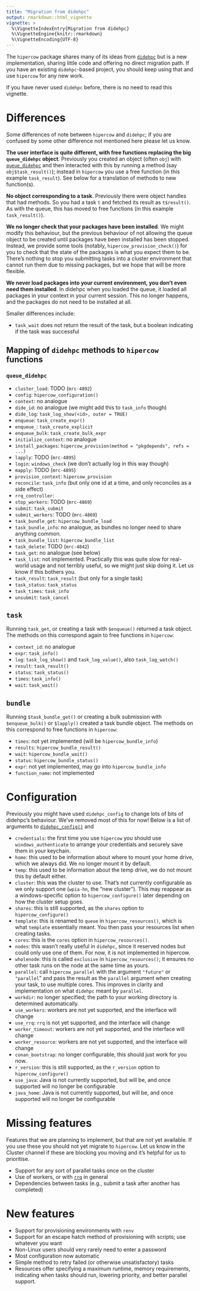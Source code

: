 ```yaml
---
title: "Migration from didehpc"
output: rmarkdown::html_vignette
vignette: >
  %\VignetteIndexEntry{Migration from didehpc}
  %\VignetteEngine{knitr::rmarkdown}
  %\VignetteEncoding{UTF-8}
---
```


The `hipercow` package shares many of its ideas from [`didehpc`](https://mrc-ide.github.io/didehpc/) but is a new implementation, sharing little code and offering no direct migration path.  If you have an existing `didehpc`-based project, you should keep using that and use `hipercow` for any new work.

If you have never used `didehpc` before, there is no need to read this vignette.

# Differences

Some differences of note between `hipercow` and `didehpc`; if you are confused by some other difference not mentioned here please let us know.

**The user interface is quite different, with free functions replacing the big `queue_didehpc` object**.  Previously you created an object (often `obj`) with [`queue_didehpc`](https://mrc-ide.github.io/didehpc/reference/queue_didehpc.html) and then interacted with this by running a method (say `obj$task_result()`); instead in `hipercow` you use a free function (in this example `task_result`). See below for a translation of methods to new function(s).

**No object corresponding to a task**. Previously there were object handles that had methods. So you had a task `t` and fetched its result as `t$result()`. As with the queue, this has moved to free functions (in this example `task_result()`).

**We no longer check that your packages have been installed**. We might modify this behaviour, but the previous behaviour of not allowing the queue object to be created until packages have been installed has been stopped.  Instead, we provide some tools (notably, `hipercow_provision_check()`) for you to check that the state of the packages is what you expect them to be. There's nothing to stop you submitting tasks into a cluster environment that cannot run them due to missing packages, but we hope that will be more flexible.

**We never load packages into your current environment, you don't even need them installed**. In didehpc when you loaded the queue, it loaded all packages in your context in your current session. This no longer happens, and the packages do not need to be installed at all.

Smaller differences include:

* `task_wait` does not return the result of the task, but a boolean indicating if the task was successful

## Mapping of `didehpc` methods to `hipercow` functions

### `queue_didehpc`

* `cluster_load`: TODO (`mrc-4892`)
* `config`: `hipercow_configuration()`
* `context`: no analogue
* `dide_id`: no analogue (we might add this to `task_info` though)
* `dide_log`: `task_log_show(<id>, outer = TRUE)`
* `enqueue`: `task_create_expr()`
* `enqueue_`: `task_create_explicit`
* `enqueue_bulk`: `task_create_bulk_expr`
* `initialize_context`: no analogue
* `install_packages`: `hipercow_provision(method = "pkgdepends", refs = ...)`
* `lapply`: TODO (`mrc-4895`)
* `login`: `windows_check` (we don't actually log in this way though)
* `mapply`: TODO (`mrc-4895`)
* `provision_context`: `hipercow_provision`
* `reconcile`: `task_info` (but only one id at a time, and only reconciles as a side effect)
* `rrq_controller`:
* `stop_workers`: TODO (`mrc-4869`)
* `submit`: `task_submit`
* `submit_workers`: TODO (`mrc-4869`)
* `task_bundle_get`: `hipercow_bundle_load`
* `task_bundle_info`: no analogue, as bundles no longer need to share anything common.
* `task_bundle_list`: `hipercow_bundle_list`
* `task_delete`: TODO (`mrc-4842`)
* `task_get`: no analogue (see below)
* `task_list`: not implemented. Practically this was quite slow for real-world usage and not terribly useful, so we might just skip doing it. Let us know if this bothers you.
* `task_result`: `task_result` (but only for a single task)
* `task_status`: `task_status`
* `task_times`: `task_info`
* `unsubmit`: `task_cancel`

## `task`

Running `task_get`, or creating a task with `$enqueue()` returned a task object. The methods on this correspond again to free functions in `hipercow`:

* `context_id`: no analogue
* `expr`: `task_info()`
* `log`: `task_log_show()` and `task_log_value()`, also `task_log_watch()`
* `result`: `task_result()`
* `status`: `task_status()`
* `times`: `task_info()`
* `wait`: `task_wait()`

## `bundle`

Running `$task_bundle_get()` or creating a bulk submission with `$enqueue_bulk()` or `$lapply()` created a task bundle object.  The methods on this correspond to free functions in `hipercow`:

* `times`: not yet implemented (will be `hipercow_bundle_info`)
* `results`: `hipercow_bundle_result()`
* `wait`: `hipercow_bundle_wait()`
* `status`: `hipercow_bundle_status()`
* `expr`: not yet implemented, may go into `hipercow_bundle_info`
* `function_name`: not implemented

# Configuration

Previously you might have used `didehpc_config` to change lots of bits of didehpc's behaviour. We've removed most of this for now!  Below is a list of arguments to [`didehpc_config()`](https://mrc-ide.github.io/didehpc/reference/didehpc_config.html) and

* `credentials`: the first time you use `hipercow` you should use `windows_authenticate` to arrange your credentials and securely save them in your keychain.
* `home`: this used to be information about where to mount your home drive, which we always did. We no longer mount it by default.
* `temp`: this used to be information about the temp drive, we do not mount this by default either.
* `cluster`: this was the cluster to use. That's not currently configurable as we only support one (`wpia-hn`, the "new cluster"). This may reappear as a windows-specific option to `hipercow_configure()` later depending on how the cluster setup goes.
* `shares`: this is still supported, as the `shares` option to `hipercow_configure()`
* `template`: this is renamed to `queue` in `hipercow_resources()`, which is what `template` essentially meant. You then pass your resources list when creating tasks.
* `cores`: this is the `cores` option in `hipercow_resources()`.
* `nodes`: this wasn't really useful in `didehpc`, since it reserved nodes but could only use one of them. For now, it is not implemented in hipercow.
* `wholenode`: this is called `exclusive` in `hipercow_resources()`; it ensures no other task runs on the node at the same time as yours.
* `parallel`: call `hipercow_parallel` with the argument `"future"` or `"parallel`" and pass the result as the `parallel` argument when creating your task, to use multiple cores. This improves in clarity and implementation on what `didehpc` meant by `parallel`.
* `workdir`: no longer specified; the path to your working directory is determined automatically.
* `use_workers`: workers are not yet supported, and the interface will change
* `use_rrq`: `rrq` is not yet supported, and the interface will change
* `worker_timeout`: workers are not yet supported, and the interface will change
* `worker_resource`: workers are not yet supported, and the interface will change
* `conan_bootstrap`: no longer configurable, this should just work for you now.
* `r_version`: this is still supported, as the `r_version` option to `hipercow_configure()`
* `use_java`: Java is not currently supported, but will be, and once supported will no longer be configurable
* `java_home`: Java is not currently supported, but will be, and once supported will no longer be configurable

# Missing features

Features that we are planning to implement, but that are not yet available.  If you use these you should not yet migrate to `hipercow`.  Let us know in the Cluster channel if these are blocking you moving and it's helpful for us to prioritise.

* Support for any sort of parallel tasks once on the cluster
* Use of workers, or with [`rrq`](https://mrc-ide.github.io/rrq) in general
* Dependencies between tasks (e.g., submit a task after another has completed)

# New features

* Support for provisioning environments with `renv`
* Support for an escape hatch method of provisioning with scripts; use whatever you want
* Non-Linux users should very rarely need to enter a password
* Most configuration now automatic
* Simple method to retry failed (or otherwise unsatisfactory) tasks
* Resources offer specifying a maximum runtime, memory requirements, indicating when tasks should run, lowering priority, and better parallel support.
